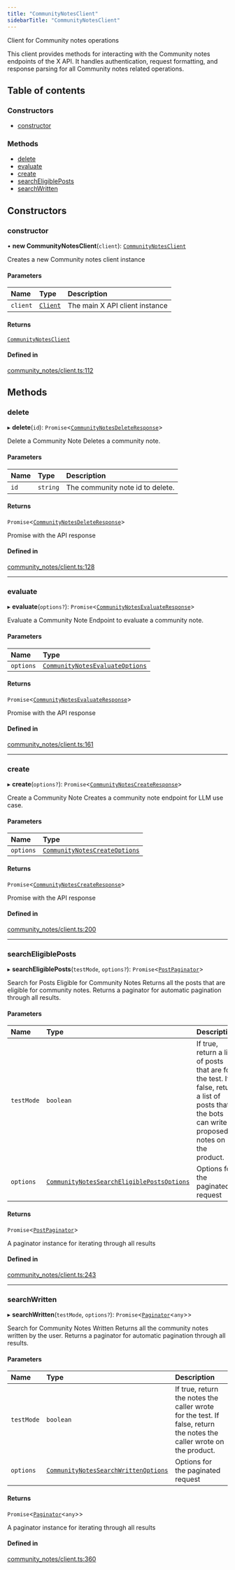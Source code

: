 ```yaml
---
title: "CommunityNotesClient"
sidebarTitle: "CommunityNotesClient"
---
```


Client for Community notes operations

This client provides methods for interacting with the Community notes endpoints
of the X API. It handles authentication, request formatting, and response
parsing for all Community notes related operations.

## Table of contents

### Constructors

- [constructor](/xdks/typescript/reference/classes/CommunityNotesClient#constructor)

### Methods

- [delete](/xdks/typescript/reference/classes/CommunityNotesClient#delete)
- [evaluate](/xdks/typescript/reference/classes/CommunityNotesClient#evaluate)
- [create](/xdks/typescript/reference/classes/CommunityNotesClient#create)
- [searchEligiblePosts](/xdks/typescript/reference/classes/CommunityNotesClient#searcheligibleposts)
- [searchWritten](/xdks/typescript/reference/classes/CommunityNotesClient#searchwritten)

## Constructors

### constructor

• **new CommunityNotesClient**(`client`): [`CommunityNotesClient`](/xdks/typescript/reference/classes/CommunityNotesClient)

Creates a new Community notes client instance

#### Parameters

| Name | Type | Description |
| :------ | :------ | :------ |
| `client` | [`Client`](/xdks/typescript/reference/classes/Client) | The main X API client instance |

#### Returns

[`CommunityNotesClient`](/xdks/typescript/reference/classes/CommunityNotesClient)

#### Defined in

[community_notes/client.ts:112](https://github.com/xdevplatform/xdk/blob/298ca9350d035e40e7c8ee0753c50052819a41e2/xdk/typescript/src/community_notes/client.ts#L112)

## Methods

### delete

▸ **delete**(`id`): `Promise`\<[`CommunityNotesDeleteResponse`](/xdks/typescript/reference/interfaces/CommunityNotesDeleteResponse)\>

Delete a Community Note
Deletes a community note.

#### Parameters

| Name | Type | Description |
| :------ | :------ | :------ |
| `id` | `string` | The community note id to delete. |

#### Returns

`Promise`\<[`CommunityNotesDeleteResponse`](/xdks/typescript/reference/interfaces/CommunityNotesDeleteResponse)\>

Promise with the API response

#### Defined in

[community_notes/client.ts:128](https://github.com/xdevplatform/xdk/blob/298ca9350d035e40e7c8ee0753c50052819a41e2/xdk/typescript/src/community_notes/client.ts#L128)

___

### evaluate

▸ **evaluate**(`options?`): `Promise`\<[`CommunityNotesEvaluateResponse`](/xdks/typescript/reference/interfaces/CommunityNotesEvaluateResponse)\>

Evaluate a Community Note
Endpoint to evaluate a community note.

#### Parameters

| Name | Type |
| :------ | :------ |
| `options` | [`CommunityNotesEvaluateOptions`](/xdks/typescript/reference/interfaces/CommunityNotesEvaluateOptions) |

#### Returns

`Promise`\<[`CommunityNotesEvaluateResponse`](/xdks/typescript/reference/interfaces/CommunityNotesEvaluateResponse)\>

Promise with the API response

#### Defined in

[community_notes/client.ts:161](https://github.com/xdevplatform/xdk/blob/298ca9350d035e40e7c8ee0753c50052819a41e2/xdk/typescript/src/community_notes/client.ts#L161)

___

### create

▸ **create**(`options?`): `Promise`\<[`CommunityNotesCreateResponse`](/xdks/typescript/reference/interfaces/CommunityNotesCreateResponse)\>

Create a Community Note
Creates a community note endpoint for LLM use case.

#### Parameters

| Name | Type |
| :------ | :------ |
| `options` | [`CommunityNotesCreateOptions`](/xdks/typescript/reference/interfaces/CommunityNotesCreateOptions) |

#### Returns

`Promise`\<[`CommunityNotesCreateResponse`](/xdks/typescript/reference/interfaces/CommunityNotesCreateResponse)\>

Promise with the API response

#### Defined in

[community_notes/client.ts:200](https://github.com/xdevplatform/xdk/blob/298ca9350d035e40e7c8ee0753c50052819a41e2/xdk/typescript/src/community_notes/client.ts#L200)

___

### searchEligiblePosts

▸ **searchEligiblePosts**(`testMode`, `options?`): `Promise`\<[`PostPaginator`](/xdks/typescript/reference/classes/PostPaginator)\>

Search for Posts Eligible for Community Notes
Returns all the posts that are eligible for community notes.
Returns a paginator for automatic pagination through all results.

#### Parameters

| Name | Type | Description |
| :------ | :------ | :------ |
| `testMode` | `boolean` | If true, return a list of posts that are for the test. If false, return a list of posts that the bots can write proposed notes on the product. |
| `options` | [`CommunityNotesSearchEligiblePostsOptions`](/xdks/typescript/reference/interfaces/CommunityNotesSearchEligiblePostsOptions) | Options for the paginated request |

#### Returns

`Promise`\<[`PostPaginator`](/xdks/typescript/reference/classes/PostPaginator)\>

A paginator instance for iterating through all results

#### Defined in

[community_notes/client.ts:243](https://github.com/xdevplatform/xdk/blob/298ca9350d035e40e7c8ee0753c50052819a41e2/xdk/typescript/src/community_notes/client.ts#L243)

___

### searchWritten

▸ **searchWritten**(`testMode`, `options?`): `Promise`\<[`Paginator`](/xdks/typescript/reference/classes/Paginator)\<`any`\>\>

Search for Community Notes Written
Returns all the community notes written by the user.
Returns a paginator for automatic pagination through all results.

#### Parameters

| Name | Type | Description |
| :------ | :------ | :------ |
| `testMode` | `boolean` | If true, return the notes the caller wrote for the test. If false, return the notes the caller wrote on the product. |
| `options` | [`CommunityNotesSearchWrittenOptions`](/xdks/typescript/reference/interfaces/CommunityNotesSearchWrittenOptions) | Options for the paginated request |

#### Returns

`Promise`\<[`Paginator`](/xdks/typescript/reference/classes/Paginator)\<`any`\>\>

A paginator instance for iterating through all results

#### Defined in

[community_notes/client.ts:360](https://github.com/xdevplatform/xdk/blob/298ca9350d035e40e7c8ee0753c50052819a41e2/xdk/typescript/src/community_notes/client.ts#L360)
